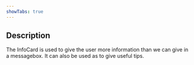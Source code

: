 ```yaml
---
showTabs: true
---
```


## Description

The InfoCard is used to give the user more information than we can give in a messagebox. It can also be used as to give useful tips.
